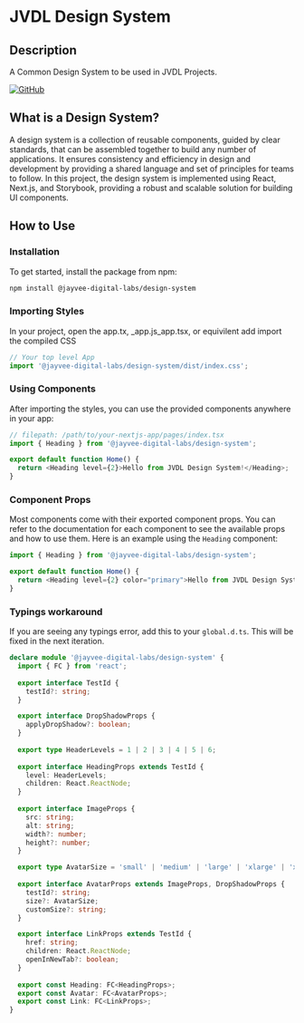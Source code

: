 
<Meta title="Introduction" />

# JVDL Design System

## Description

A Common Design System to be used in JVDL Projects.

[![GitHub](https://img.shields.io/badge/GitHub-Repository-blue)](https://github.com/JayVee-Digital-Labs/jvdl-design-system)

## What is a Design System?

A design system is a collection of reusable components, guided by clear standards, that can be assembled together to build any number of applications. It ensures consistency and efficiency in design and development by providing a shared language and set of principles for teams to follow. In this project, the design system is implemented using React, Next.js, and Storybook, providing a robust and scalable solution for building UI components.

## How to Use

### Installation

To get started, install the package from npm:

```sh
npm install @jayvee-digital-labs/design-system
```

### Importing Styles

In your project, open the app.tx, _app.js_app.tsx, or equivilent add import the compiled CSS

```ts
// Your top level App
import '@jayvee-digital-labs/design-system/dist/index.css';
```

### Using Components

After importing the styles, you can use the provided components anywhere in your app:

```ts
// filepath: /path/to/your-nextjs-app/pages/index.tsx
import { Heading } from '@jayvee-digital-labs/design-system';

export default function Home() {
  return <Heading level={2}>Hello from JVDL Design System!</Heading>;
}
```

### Component Props

Most components come with their exported component props. You can refer to the documentation for each component to see the available props and how to use them. Here is an example using the `Heading` component:

```ts
import { Heading } from '@jayvee-digital-labs/design-system';

export default function Home() {
  return <Heading level={2} color="primary">Hello from JVDL Design System!</Heading>;
}
```

### Typings workaround

If you are seeing any typings error, add this to your `global.d.ts`. This will be fixed in the next iteration.

```ts
declare module '@jayvee-digital-labs/design-system' {
  import { FC } from 'react';
  
  export interface TestId {
    testId?: string;
  }

  export interface DropShadowProps {
    applyDropShadow?: boolean;
  }
  
  export type HeaderLevels = 1 | 2 | 3 | 4 | 5 | 6;
  
  export interface HeadingProps extends TestId {
    level: HeaderLevels;
    children: React.ReactNode;
  }
  
  export interface ImageProps {
    src: string;
    alt: string;
    width?: number;
    height?: number;
  }

  export type AvatarSize = 'small' | 'medium' | 'large' | 'xlarge' | 'xxlarge';
  
  export interface AvatarProps extends ImageProps, DropShadowProps {
    testId?: string;
    size?: AvatarSize;
    customSize?: string;
  }

  export interface LinkProps extends TestId {
    href: string;
    children: React.ReactNode;
    openInNewTab?: boolean;
  }
  
  export const Heading: FC<HeadingProps>;
  export const Avatar: FC<AvatarProps>;
  export const Link: FC<LinkProps>;
}
```
